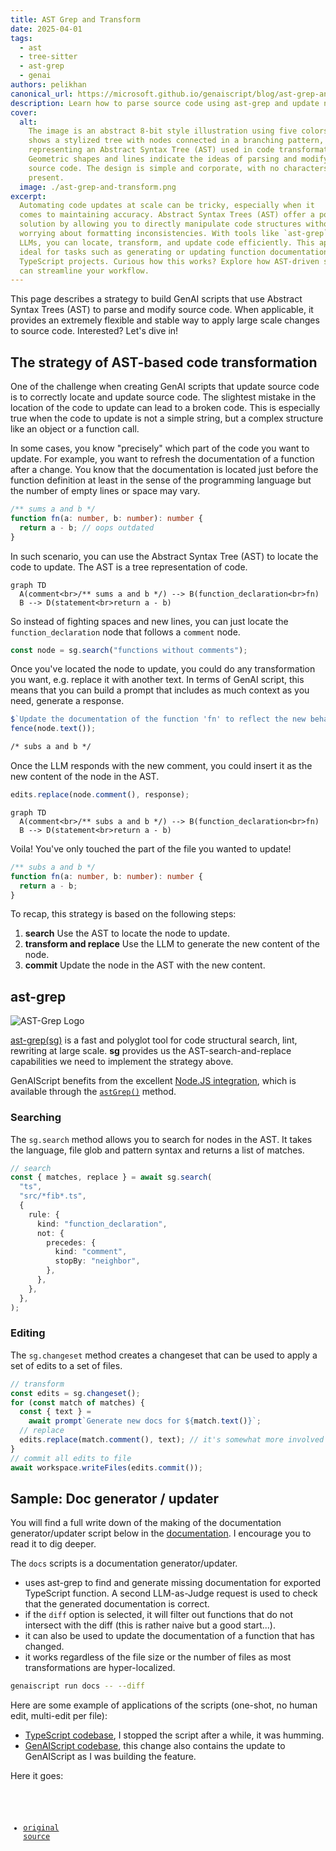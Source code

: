 ```yaml
---
title: AST Grep and Transform
date: 2025-04-01
tags:
  - ast
  - tree-sitter
  - ast-grep
  - genai
authors: pelikhan
canonical_url: https://microsoft.github.io/genaiscript/blog/ast-grep-and-transform
description: Learn how to parse source code using ast-grep and update nodes in the tree.
cover:
  alt:
    The image is an abstract 8-bit style illustration using five colors. It
    shows a stylized tree with nodes connected in a branching pattern,
    representing an Abstract Syntax Tree (AST) used in code transformation.
    Geometric shapes and lines indicate the ideas of parsing and modifying
    source code. The design is simple and corporate, with no characters or text
    present.
  image: ./ast-grep-and-transform.png
excerpt:
  Automating code updates at scale can be tricky, especially when it
  comes to maintaining accuracy. Abstract Syntax Trees (AST) offer a powerful
  solution by allowing you to directly manipulate code structures without
  worrying about formatting inconsistencies. With tools like `ast-grep` and
  LLMs, you can locate, transform, and update code efficiently. This approach is
  ideal for tasks such as generating or updating function documentation in
  TypeScript projects. Curious how this works? Explore how AST-driven strategies
  can streamline your workflow.
---
```



<BlogNarration />

This page describes a strategy to build GenAI scripts that use Abstract Syntax Trees (AST) to parse
and modify source code. When applicable, it provides an extremely flexible and stable way to
apply large scale changes to source code. Interested? Let's dive in!

## The strategy of AST-based code transformation

One of the challenge when creating GenAI scripts that update source code is to correctly locate and update source code.
The slightest mistake in the location of the code to update can lead to a broken code. This is especially true when
the code to update is not a simple string, but a complex structure like an object or a function call.

In some cases, you know "precisely" which part of the code you want
to update. For example, you want to refresh the documentation of a function after a change. You know
that the documentation is located just before the function definition at least in the sense of the programming language
but the number of empty lines or space may vary.

```ts title="math.ts"
/** sums a and b */
function fn(a: number, b: number): number {
  return a - b; // oops outdated
}
```

In such scenario, you can use the Abstract Syntax Tree (AST) to locate the code to update. The AST is a tree representation of
code.

```mermaid
graph TD
  A(comment<br>/** sums a and b */) --> B(function_declaration<br>fn)
  B --> D(statement<br>return a - b)
```

So instead of fighting spaces and new lines, you can just locate the `function_declaration` node that follows
a `comment` node.

```ts title="docs.genai.mts" wrap
const node = sg.search("functions without comments");
```

Once you've located the node to update, you could do any transformation you want, e.g. replace it with another text.
In terms of GenAI script, this means that you can build a prompt that includes as much context as you need, generate a response.

```ts title="docs.genai.mts" wrap
$`Update the documentation of the function 'fn' to reflect the new behavior of the function.`;
fence(node.text());
```

```txt
/* subs a and b */
```

Once the LLM responds with the new comment, you could insert it as the new content of the node in the AST.

```ts title="docs.genai.mts"
edits.replace(node.comment(), response);
```

```mermaid
graph TD
  A(comment<br>/** subs a and b */) --> B(function_declaration<br>fn)
  B --> D(statement<br>return a - b)
```

Voila! You've only touched the part of the file you wanted to update!

```ts title="math.ts"
/** subs a and b */
function fn(a: number, b: number): number {
  return a - b;
}
```

To recap, this strategy is based on the following steps:

1. **search** Use the AST to locate the node to update.
2. **transform and replace** Use the LLM to generate the new content of the node.
3. **commit** Update the node in the AST with the new content.

## ast-grep

![AST-Grep Logo](https://ast-grep.github.io/logo.svg)

[ast-grep(sg)](https://ast-grep.github.io/) is a fast and polyglot tool for code structural search,
lint, rewriting at large scale. **sg** provides us the AST-search-and-replace capabilities we need to
implement the strategy above.

GenAIScript benefits from the excellent [Node.JS integration](https://ast-grep.github.io/reference/api.html#napi),
which is available through the [`astGrep()`](https://microsoft.github.io/genaiscript/reference/scripts/ast-grep) method.

### Searching

The `sg.search` method allows you to search for nodes in the AST. It takes the language, file glob
and pattern syntax and returns a list of matches.

```ts title="docs.genai.mts" wrap
// search
const { matches, replace } = await sg.search(
  "ts",
  "src/*fib*.ts",
  {
    rule: {
      kind: "function_declaration",
      not: {
        precedes: {
          kind: "comment",
          stopBy: "neighbor",
        },
      },
    },
  },
);
```

### Editing

The `sg.changeset` method creates a changeset that can be used to apply a set of edits to a set of files.

```ts
// transform
const edits = sg.changeset();
for (const match of matches) {
  const { text } =
    await prompt`Generate new docs for ${match.text()}`;
  // replace
  edits.replace(match.comment(), text); // it's somewhat more involved
}
// commit all edits to file
await workspace.writeFiles(edits.commit());
```

## Sample: Doc generator / updater <a id="sample" href=""></a>

You will find a full write down of the making of the documentation generator/updater script below
in the [documentation](/genaiscript/reference/scripts/ast-grep). I encourage you to read it to dig deeper.

The `docs` scripts is a documentation generator/updater.

- uses ast-grep to find and generate missing documentation for exported TypeScript function. A second LLM-as-Judge
  request is used to check that the generated documentation is correct.
- if the `diff` option is selected, it will filter out functions that do not intersect with the
  diff (this is rather naive but a good start...).
- it can also be used to update the documentation of a function that has changed.
- it works regardless of the file size or the number of files as most transformations are hyper-localized.

```sh title="generate and refresh my docs plz"
genaiscript run docs -- --diff
```

Here are some example of applications of the scripts (one-shot, no human edit, multi-edit per file):

- [TypeScript codebase](https://github.com/pelikhan/TypeScript/pull/1), I stopped the script after a while, it was humming.
- [GenAIScript codebase](https://github.com/microsoft/genaiscript/pull/1376/files), this change also contains the update to GenAIScript as I was building the feature.

Here it goes:

<Code code={code} lang="ts" wrap title="docs.genai.mts" />

- [original source](https://github.com/microsoft/genaiscript/blob/main/genaisrc/docs.genai.mts)
